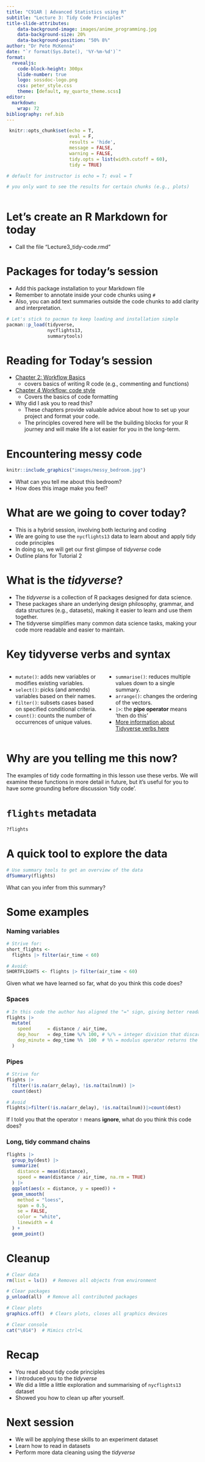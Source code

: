 ```yaml
---
title: "C91AR | Advanced Statistics using R"
subtitle: "Lecture 3: Tidy Code Principles" 
title-slide-attributes:
    data-background-image: images/anime_programming.jpg
    data-background-size: 20%
    data-background-position: "50% 8%"
author: "Dr Pete McKenna"
date: "`r format(Sys.Date(), '%Y-%m-%d')`"
format: 
  revealjs:
    code-block-height: 300px
    slide-number: true
    logo: sossdoc-logo.png
    css: peter_style.css
    theme: [default, my_quarto_theme.scss]
editor: 
  markdown: 
    wrap: 72
bibliography: ref.bib   
---
```


```r

 knitr::opts_chunk$set(echo = T, 
                       eval = F, 
                       results = 'hide',
                       message = FALSE, 
                       warning = FALSE, 
                       tidy.opts = list(width.cutoff = 60),
                       tidy = TRUE)

# default for instructor is echo = T; eval = T

# you only want to see the results for certain chunks (e.g., plots)
 
```

# Let's create an R Markdown for today

- Call the file "Lecture3_tidy-code.rmd"


# Packages for today's session

- Add this package installation to your Markdown file
- Remember to annotate inside your code chunks using `#` 
- Also, you can add text summaries outside the code chunks to add clarity and interpretation. 

```r

# Let's stick to pacman to keep loading and installation simple
pacman::p_load(tidyverse,
               nycflights13,
               summarytools)

```


# Reading for Today's session

-   [Chapter 2: Workflow Basics](https://r4ds.hadley.nz/workflow-basics)
    - covers basics of writing R code (e.g., commenting and functions)
-   [Chapter 4 Workflow: code style](https://r4ds.hadley.nz/workflow-style)
    -   Covers the basics of code formatting
-   Why did I ask you to read this?
    -   These chapters provide valuable advice about how to set up your
        project and format your code.
    -   The principles covered here will be the building blocks for your
        R journey and will make life a lot easier for you in the long-term.
        
    
# Encountering messy code

```r

knitr::include_graphics("images/messy_bedroom.jpg")        

```

- What can you tell me about this bedroom?
- How does this image make you feel?

# What are we going to cover today?

- This is a hybrid session, involving both lecturing and coding
- We are going to use the `nycflights13` data to learn about and apply tidy code principles
- In doing so, we will get our first glimpse of *tidyverse* code
- Outline plans for Tutorial 2

<!--
- Read in and quickly explore a dataset


# Good Housekeeping

- Whilst you might be keen to keep writing new code, I
    feel it's important to teach you about good practice early.
- Being tidy with your code is important as it makes it easier to interpret for everyone (i.e., you and your project collaborators)    
- Tidy code is especially pertinent these days as reproducible science has gained prominence.

<!--

# Using projects

-   In R, we create projects which become the directories for our work
-   It's a bit like having a folder for each of your subjects.
-   Make sure you name your projects appropriately
-   Unless you are adding a project to another related project, use the
    `New Directory` option and fill out the required details

# Adding folders

-   Once you are in to your new project you need to create a set of
    useful folders
-   To do so, type the following code lines one at a time into the
    Console and press enter

-   This process ensures that you have a specific directory for a
    project and a set of folders ready for your work.
-   You can add other folders or amend their names if you wish, but for
    now stick to these suggestions

# Tidy code principles

-   For a detailed overview of good coding in R see [this chapter in R
    for Data Science V2](https://r4ds.hadley.nz/workflow-style).
    -   Focus on how the code is formatted, not the content (for now).
-   Good commenting using `#` is essential when writing in R
-   Also, you can use four dashes `----` to bookmark sections of your R
    script
    -   Note, this applies to R code chunks, not the Markdown file
-->

# What is the *tidyverse*?

- The *tidyverse* is a collection of R packages designed for data science. 
- These packages share an underlying design philosophy, grammar, and data structures (e.g., datasets), making it easier to learn and use them together. 
- The tidyverse simplifies many common data science tasks, making your code more readable and easier to maintain.

# Key tidyverse verbs and syntax

:::: {.columns}

::: {.column width="50%"}
- `mutate()`: adds new variables or modifies existing variables.
- `select()`: picks (and amends) variables based on their names.
- `filter()`: subsets cases based on specified conditional criteria.
- `count()`:  counts the number of occurrences of unique values.
:::

:::{.column width="50%"}
- `summarise()`: reduces multiple values down to a single summary.
- `arrange()`: changes the ordering of the vectors.
- `|>`: the **pipe operator** means 'then do this'
- [More information about Tidyverse verbs here](https://dplyr.tidyverse.org/)
:::

::::

# Why are you telling me this now?

The examples of tidy code formatting in this lesson use these verbs.
We will examine these functions in more detail in future, but it's useful for you to have some grounding before discussion 'tidy code'. 

# `flights` metadata

```r

?flights

```

# A quick tool to explore the data

```r

# Use summary tools to get an overview of the data
dfSummary(flights)

```

What can you infer from this summary?

# Some examples

::: {.panel-tabset}

### Naming variables

```r

# Strive for:
short_flights <- 
  flights |> filter(air_time < 60)

# Avoid:
SHORTFLIGHTS <- flights |> filter(air_time < 60)

```

Given what we have learned so far, what do you think this code does?

### Spaces

```r

# In this code the author has aligned the "=" sign, giving better readability
flights |> 
  mutate(
    speed      = distance / air_time,
    dep_hour   = dep_time %/% 100, # %/% = integer division that discards the remainder
    dep_minute = dep_time %%  100  # %% = modulus operator returns the remainder of the division of two numbers.
  )

```

### Pipes

```r

# Strive for 
flights |>  
  filter(!is.na(arr_delay), !is.na(tailnum)) |> 
  count(dest)

# Avoid
flights|>filter(!is.na(arr_delay), !is.na(tailnum))|>count(dest)


```

If I told you that the operator `!` means **ignore**, what do you think this code does?

### Long, tidy command chains

```r

flights |> 
  group_by(dest) |> 
  summarize(
    distance = mean(distance),
    speed = mean(distance / air_time, na.rm = TRUE)
  ) |> 
  ggplot(aes(x = distance, y = speed)) +
  geom_smooth(
    method = "loess",
    span = 0.5,
    se = FALSE, 
    color = "white", 
    linewidth = 4
  ) +
  geom_point()

```

:::

# Cleanup

```r

# Clear data
rm(list = ls())  # Removes all objects from environment

# Clear packages
p_unload(all)  # Remove all contributed packages

# Clear plots
graphics.off()  # Clears plots, closes all graphics devices

# Clear console
cat("\014")  # Mimics ctrl+L

```

# Recap

- You read about tidy code principles
- I introduced you to the *tidyverse*
- We did a little a little exploration and summarising of `nycflights13` dataset
- Showed you how to clean up after yourself.

# Next session

- We will be applying these skills to an experiment dataset
- Learn how to read in datasets
- Perform more data cleaning using the *tidyverse*

<!--
- Why do you think tidy code is important?
- What challenges do you foresee in the implementation of tidy code principles?


## Reading in and tidying data

# Saving data in your directory

-   Once you have set up your directories, save your experiment data
    into the "data_raw" folder.
-   The best format for R is to save data as a `.csv` but there are
    options to read in other file formats (e.g., `.xlsx`).
-   Unprocessed data is saved in the "data_raw" folder and processed
    data in the "data_tidy" folder so that we the raw and processed data
    separate
-   This will save you a lot of headache once you get to grips with
    processing data and creating new `.csv`s for different purposes.

## Save the raw data provided

-   I have provided some untidy raw data for exercises in C91AR
-   Save the data from Canvas "robot-expression-data_raw" into the
    "data_raw" folder

# Load packcages for the session

-   Let's read in the expression data and use the principles of tidy
    code in the process of doing so

```r

# Load packages 
library(tidyverse)
library(summarytools)

```


# Read in and explore the robot expression data

```r

# Read in raw data
df <- # <- is the 'assign' operator 
  read_csv("data_raw/robot-expression-data_raw.csv")

```

- Now the data from the csv is stored in an object called `df`

# Explore the data

```r

# Examine the dataset 
glimpse(df) # glimpse provides a summary of the column/vector names, their data type. and the raw values
# Notice that it only presents a subset of the data

# Use summary tools to get an overview of the data
dfSummary(df)


```

# Data wrangling with the tidyverse ----

# Filtering

```r

data %>%
  filter(id == 1:5)

data %>%
  filter(voice_type == "female")

female_data <-
  data %>%
  filter(voice_type == "female")

```

# Mutate

```r

# mutate to create new vector

data %>%
  mutate(gender = ifelse(id == 1:6, 
                         "female", 
                         "male"))

# summarising data

```

# Summarise

```r

data %>%
  summarise(avg_conv = mean(conv_len))
  
```

# Summary

In today's session I showed you..

- How to set up an R Project and sub-directories
- How to present your code
- How to read in data

# Sessions activities

-   https://psyteachr.github.io/quant-fun-v2/intro-to-r.html
-   This will give you a short introduction to working with directories
    and RMarkdown

    
# C91AR \| Housekeeping in R \| Lab

## What we are going to cover

-   Today's lab is a follow on from what we covered in the lecture
-   We're going to go a little deeper into good housekeeping, by
    introducing some of the tidying principles I cover in next weeks
    lecture
    -   setting column data types
    -   generate an overall summary of the data
    -   tidy vector labels
    -   rename vector labels
    -   deal with date vectors

# Setting col types

-   One of the most important things you'll do when reading in data is
    to specify the data type of each column.
-   If you don't do this properly from the outset it can lead to some
    weird behaviour from R later on, and force you to reverse engineer
    your code.
-   Proper use of the `col_types` argument in the function `read_csv` is
    here to help thankfully.
-   This should be used in conjunction with a datasets metadata file, so
    that you know which data type to assign to each vector



# Expression dataset metadata

::: columns
::: {.column width="50%"}
-   `ID_` = participant id
-   `sex` = participant sex
-   `eth` = participant ethnicity
-   `eng` = "Is English your native language?"
-   `Exp.date` = date of experiment
-   `interact.before` = "Have you ever interacted wtih a robot before?
:::

::: {.column width="50%"}
-   `Alyx.is` = participants guess of robot's gender
-   `item` = plastic food item offered to robot
-   `Expression` = a numeric value for each of the four robot facial
    expressions
-   `resp` = name of the box where participants placed the food item
    after robot expression
-   `Time` = robots onboard clock timer
-   `resp_acc` = accuracy of responses according to theoretically
    deigned expressions
:::
:::



# Data types for the `col_types` argument

::: columns
::: {.column width="50%"}
-   "l" = logical
-   "i" = integer
-   "d" = double numeric
-   "c" = character
-   "D" = date
-   "\_" = skip
-   "?" = guess
:::

::: {.column width="50%"}
- For more information see the `read_csv` and `col_types` documentation in the help section
- You can pull this up by running `?read_csv` into the console  
  + I'd recommend consulting the descriptor info at the top then skipping to the examples at the bottom of the help sheet 
:::
:::

# Setting col types within the `read_csv` function

```r

# Read in data and supply data type argument
df <-
  read_csv("data_raw/robot-expression-data_raw.csv",
           col_types = "ffff?ffffftf")

```


# Summarising data using summarytools::dfSummary

- To run summaryDf() you'll need to install and load `summarytools`
- Based on what we've discussed to this point, how would you go about doing this?

```r

# Summarise df
dfSummary(df)

```

## Group discussion

- Take some time to interpret the output of `dfSummary(df)`.
- What data types are in the tibble?
- Is there anything *messy* about the data?



```r
 
# Some examples of Tidy code for R scripts

# Project: Project title
# Outline purpose of script

# load packages
libray(tidyverse)

# keep object names lower_case_and_separated_by_underscores
star_wars <- 
starwars # starwars data is included in tidyverse

# examine data
glimpse(star_wars)

# when the pipeline is to long for one line, place arguments on new line
star_wars |>
  select(name,
         sex
         gender) # select cols name, sex, gender

# Remember, you can also add bookmarks using four dashes to mark different sections and these will appear in the navigation panel next to your script. 


```



# Dealing with awkardly formatted column/vector headings

-   You'll notice that the names for columns (or vectors as they are
    known to programmers) are formatted unusually

```r

# Examine vector labelling
names(df)

```

# Inconsistencies worth noting

-   Use of periods and underscore as separator
-   Lower-case and upper-case font
-   Names that lack detail for others
    -   e.g., `resp`; does that refer to the participant response or the
        robot's?

## Load the necessary packages for today

```r

# load packages
library(snakecase) 

```

-   I would add this to your bookmarked "load packages" section at the
    beginning of your script

# Tidying column names with `snakecase` package

- We can use the `snakecase` package to apply uniform formatting to column names
- This addresses the point made earlier about consistent variable names    

```r

# Tidy column headings using snakecase
  # these functions come from the snakecase package we loaded earlier
names(df) <- 
  to_snake_case(names(df)) # lower_case with underlined separators 

# examine the data
names(df) # notice how the cols are formatted now

```



# Check-point

-   Be sure to add descriptive comments to your code chunks
-   If you're writing code in R scripts then adding these to RMarkdown, add bookmarks with four dashes after a comment
-   Code vertically by using paragraphs at the end of an argument



# Brain break

[](https://alexandraheller.com/wp-content/uploads/2021/02/5-5-5-5-breathing-technique.gif)

# Changing vector names

-   You can also change the names of vectors using the `rename` function
-   Note, `rename` asks for the new vector name followed by the old one
    -   this takes a little getting used to but its simple after enough
        practice

```r

# Rename vectors using rename
df <-
  df |>
  rename(perceived_robot_gender = alyx_is, # the new labels are intended to be more descriptive
         robot_expression = expression,
         ppt_acc = resp_acc)

# Examine changes
names(df)

```

- **Remember, using the assign operator as above will irreversably amend your tibble.**
- If you feel this is necessary proceed, but if not consider creating a new tibble object.

# Dealing with the date column

-   Dates are notoriously difficult to deal with in R and our date
    vector could not be read properly
-   Thankfully there is a really useful package that simplifies
    everything; the aptly named `lubridate`
-   It is already loaded as part of the Tidyverse
-   Take a look at [lubridate here](https://lubridate.tidyverse.org/)

# Lubridate to sort out date column

```r

df <-
  df |> # this is the pipe operator; it means, "then do this"
  mutate(exp_date = dmy(exp_date)) # mutate is a function that allows you to append or modify existing columns/vectors in a dataset

# Examine data
glimpse(df)

```

- The date column should now be properly machine ready formatted (i.e., YYYY-MM-DD), based on the input formatting (i.e., dd/mm/yyyy)
- The machine readable format YYY-MM-DD is preferable for almost all programming languages.
- In this format, you can ask R to make nuanced calculations between dates.

# What did we cover in this lab

-   Setting column data types with the `col_types` argument
-   Generating an overall summary of the data with `summary`
-   Tidy vector labels with `snakecase`
-   Rename vector labels with `rename`
-   Dealing with date vectors using `lubridate`


# Using RMarkdown or Quarto

# Learning about Correlation through Data Simulation

```r

# Load packages
library(tidyverse)
library(corrr)
library(psych)
library(GGally)

# Read in the data
handw <-
  read_csv("data_raw/heights_and_weights.csv")
```

## Examine the data

```r

# Examine the data
glimpse(handw)
head(handw)
tail(handw)
```

The heights and weights dataset contains 475 observations and 2 vectors: `height_in` and `weight_lbs`.

## Descriptive Statistics

```r

# Gather means and SDs of handw
describe(handw)

```

The mean of height in inches was 62.91 (SD=12.12). The mean for weight in pounds was 132.28 (SD=54.19). Measures of both skew (-1.78) and kurtosis (2.89) indicate that height in inches was not normally distributed.

## Plot the distribution of height in inches

```r

# Generate a histrogram of height in inches
ggplot(data = handw,
       mapping = aes(x = height_in)) +
  geom_histogram(binwidth = 1) +
  labs(title = "Histrogram of the distribution of height in inches",
       x = "\nHeight in inches",
       y = "Frequency\n")

```

## Copying and pasting code

```r
tibble(
  height_cm = rnorm(30, mean = 179, sd = 13),   # generate data on a normal distribution
  weight_kg = rnorm(30, mean = 78, sd = 5)) %>%
  mutate_if(is.numeric, round, digits = 0) %>%  # remove decimals for simplicity
  mutate(id = row_number())                     # add an id column based on the row number  
```

-->



